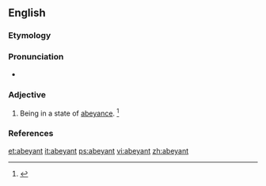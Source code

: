 ==English==

===Etymology===
{{back-form|abeyance|lang=en}}

===Pronunciation===
* {{a|US}} {{IPA|/əˈbeɪ.n̩t/|lang=en}}

===Adjective===
{{en-adj}}

# Being in a state of [[abeyance]]. {{defdate|Mid 19<sup>th</sup> century.}}<ref name=SOED>{{R:SOED5|page=4}}</ref>

===References===
<references/>

[[et:abeyant]]
[[it:abeyant]]
[[ps:abeyant]]
[[vi:abeyant]]
[[zh:abeyant]]